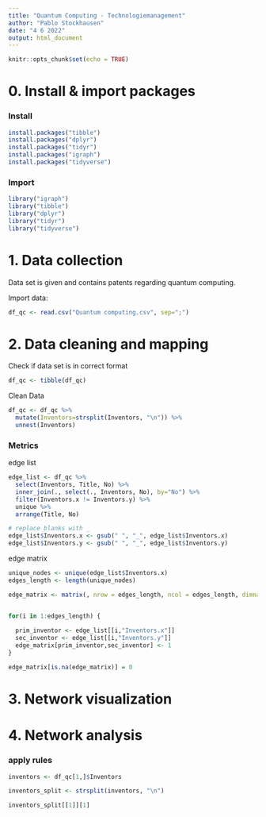 ```yaml
---
title: "Quantum Computing - Technologiemanagement"
author: "Pablo Stockhausen"
date: "4 6 2022"
output: html_document
---
```


```r
knitr::opts_chunk$set(echo = TRUE)
```

# 0. Install & import packages

### Install

```r
install.packages("tibble")
install.packages("dplyr")
install.packages("tidyr")
install.packages("igraph")
install.packages("tidyverse")
```

### Import

```r
library("igraph")
library("tibble")
library("dplyr")
library("tidyr")
library("tidyverse")
```


# 1. Data collection

Data set is given and contains patents regarding quantum computing.

Import data:
```r
df_qc <- read.csv("Quantum computing.csv", sep=";")
```

# 2. Data cleaning and mapping

Check if data set is in correct format
```r
df_qc <- tibble(df_qc)
```

Clean Data
```r
df_qc <- df_qc %>% 
  mutate(Inventors=strsplit(Inventors, "\n")) %>% 
  unnest(Inventors)
```

### Metrics

edge list
```r
edge_list <- df_qc %>%
  select(Inventors, Title, No) %>%
  inner_join(., select(., Inventors, No), by="No") %>%
  filter(Inventors.x != Inventors.y) %>%
  unique %>%
  arrange(Title, No)

# replace blanks with _
edge_list$Inventors.x <- gsub(" ", "_", edge_list$Inventors.x)
edge_list$Inventors.y <- gsub(" ", "_", edge_list$Inventors.y)
```

edge matrix
```r
unique_nodes <- unique(edge_list$Inventors.x)
edges_length <- length(unique_nodes)

edge_matrix <- matrix(, nrow = edges_length, ncol = edges_length, dimnames = list(unique_nodes, unique_nodes))


for(i in 1:edges_length) {
  
  prim_inventor <- edge_list[[i,"Inventors.x"]]
  sec_inventor <- edge_list[[i,"Inventors.y"]]
  edge_matrix[prim_inventor,sec_inventor] <- 1 
}

edge_matrix[is.na(edge_matrix)] = 0
```



# 3. Network visualization
# 4. Network analysis



### apply rules

```r
inventors <- df_qc[1,]$Inventors

inventors_split <- strsplit(inventors, "\n")

inventors_split[[1]][1]
```



